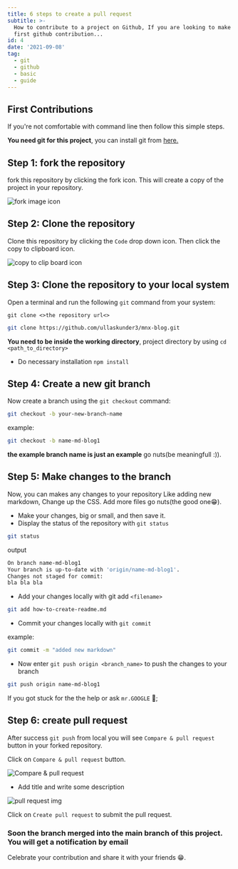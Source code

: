 ```yaml
---
title: 6 steps to create a pull request
subtitle: >-
  How to contribute to a project on Github, If you are looking to make your
  first github contribution...
id: 4
date: '2021-09-08'
tag:
  - git
  - github
  - basic
  - guide
---
```


## First Contributions

If you're not comfortable with command line then follow this simple steps.

**You need git for this project**, you can install git from [here.](https://git-scm.com/)

## Step 1: fork the repository

fork this repository by clicking the fork icon. This will create a copy of the project in your repository.

![fork image icon](https://docs.github.com/assets/cb-28613/images/help/repository/fork_button.png)

## Step 2: Clone the repository

Clone this repository by clicking the `Code` drop down icon. Then click the copy to clipboard icon.

![copy to clip board icon](https://docs.github.com/assets/cb-33207/images/help/repository/https-url-clone-cli.png)

## Step 3: Clone the repository to your local system

Open a terminal and run the following `git` command from your system:

`git clone <>the repository url<>`

```bash
git clone https://github.com/ullaskunder3/mnx-blog.git
```

**You need to be inside the working directory**, project directory by using `cd <path_to_directory>`

- Do necessary installation `npm install`

## Step 4: Create a new git branch

Now create a branch using the `git checkout` command:

```bash
git checkout -b your-new-branch-name
```

example:

```bash
git checkout -b name-md-blog1
```

**the example branch name is just an example** go nuts(be meaningfull :)).

## Step 5: Make changes to the branch

Now, you can makes any changes to your repository Like adding new markdown, Change up the CSS. Add more files go nuts(the good one😁).

- Make your changes, big or small, and then save it.
- Display the status of the repository with `git status`

```bash
git status
```

output

```bash
On branch name-md-blog1
Your branch is up-to-date with 'origin/name-md-blog1'.
Changes not staged for commit:
bla bla bla
```

- Add your changes locally with git add `<filename>`

```bash
git add how-to-create-readme.md
```

- Commit your changes locally with  `git commit`

example:

```bash
git commit -m "added new markdown" 
```

- Now enter `git push origin <branch_name>` to push the changes to your branch

```bash
git push origin name-md-blog1
```

If you got stuck for the the help or ask `mr.GOOGLE` 🤩;

## Step 6: create pull request

After success `git push` from local you will see `Compare & pull request` button in your forked repository.

Click on `Compare & pull request` button.

![Compare & pull request](https://opensource.com/sites/default/files/uploads/compare-and-pull-request-button.png)

- Add title and write some description

![pull request img](https://i.stack.imgur.com/aJJ1n.png)

Click on `Create pull request` to submit the pull request.

### Soon the branch merged into the main branch of this project. You will get a notification by email

Celebrate your contribution and share it with your friends 😁.
